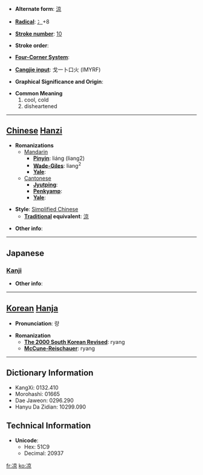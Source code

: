 * '''Alternate form''': [[涼]]

* '''[[Wiktionary:Chinese radical index| Radical]]''': [[Wiktionary:Chinese radical index 冫|冫]]+8

* '''[[Wiktionary:Chinese total strokes index|Stroke number]]''': [[Wiktionary:Chinese total strokes index 10|10]]

* '''Stroke order''': 

* '''[[Wiktionary:Chinese four corner index|Four-Corner System]]''': 

* '''[[Wiktionary:Chinese Cangjie index|Cangjie input]]''': 戈一卜口火 (IMYRF)

* '''Graphical Significance and Origin''': 

* '''Common Meaning'''
*#cool, cold
*# disheartened


----

== [[Chinese]] [[Hanzi]] ==

* '''Romanizations'''
** [[Mandarin]]
*** '''[[Pinyin]]''': liáng (liang2)
*** '''[[Wade-Giles]]''': liang<sup>2</sup>
*** '''[[Yale]]''': 
**[[Cantonese]]
***'''[[Jyutping]]''':
***'''[[Penkyamp]]''': 
***'''[[Yale]]''': 

* '''Style''': [[Simplified Chinese]] 
** '''[[Traditional Chinese|Traditional]] equivalent''': [[涼]]

* '''Other info''': 

----

==Japanese==
===[[Kanji]]===
{{kanji|on readings=[[りょう]] (ryō)
|kun readings=[[すずしい]] (suzushii)
}}

* '''Other info''':  

----

== [[Korean]] [[Hanja]] ==

* '''Pronunciation''': 량

* '''Romanization'''
** '''[[The 2000 South Korean Revised Romanization|The 2000 South Korean Revised]]''': ryang
** '''[[McCune-Reischauer]]''': ryang

----

== Dictionary Information ==

* KangXi: 0132.410
* Morohashi: 01665
* Dae Jaweon: 0296.290
* Hanyu Da Zidian: 10299.090

== Technical Information ==

* '''Unicode''':
** Hex: 51C9
** Decimal: 20937

[[fr:凉]]
[[ko:凉]]